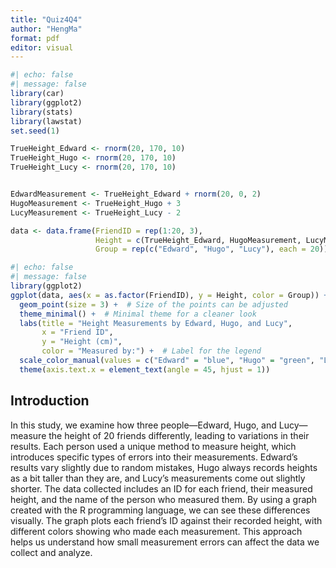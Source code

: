 ```yaml
---
title: "Quiz4Q4"
author: "HengMa"
format: pdf
editor: visual
---
```

```r
#| echo: false
#| message: false
library(car)
library(ggplot2)
library(stats)
library(lawstat)
set.seed(1)

TrueHeight_Edward <- rnorm(20, 170, 10)
TrueHeight_Hugo <- rnorm(20, 170, 10)
TrueHeight_Lucy <- rnorm(20, 170, 10)


EdwardMeasurement <- TrueHeight_Edward + rnorm(20, 0, 2)
HugoMeasurement <- TrueHeight_Hugo + 3
LucyMeasurement <- TrueHeight_Lucy - 2

data <- data.frame(FriendID = rep(1:20, 3),
                   Height = c(TrueHeight_Edward, HugoMeasurement, LucyMeasurement),
                   Group = rep(c("Edward", "Hugo", "Lucy"), each = 20))
```


      


```r
#| echo: false
#| message: false
library(ggplot2)
ggplot(data, aes(x = as.factor(FriendID), y = Height, color = Group)) +
  geom_point(size = 3) +  # Size of the points can be adjusted
  theme_minimal() +  # Minimal theme for a cleaner look
  labs(title = "Height Measurements by Edward, Hugo, and Lucy",
       x = "Friend ID",
       y = "Height (cm)",
       color = "Measured by:") +  # Label for the legend
  scale_color_manual(values = c("Edward" = "blue", "Hugo" = "green", "Lucy" = "red")) +  # Custom colors
  theme(axis.text.x = element_text(angle = 45, hjust = 1)) 

```

## Introduction

In this study, we examine how three people—Edward, Hugo, and Lucy—measure the height of 20 friends differently, leading to variations in their results. Each person used a unique method to measure height, which introduces specific types of errors into their measurements. Edward's results vary slightly due to random mistakes, Hugo always records heights as a bit taller than they are, and Lucy's measurements come out slightly shorter. The data collected includes an ID for each friend, their measured height, and the name of the person who measured them. By using a graph created with the R programming language, we can see these differences visually. The graph plots each friend's ID against their recorded height, with different colors showing who made each measurement. This approach helps us understand how small measurement errors can affect the data we collect and analyze.
